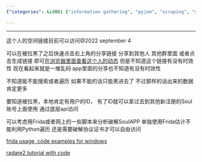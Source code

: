 ```yaml
---
{"categories": &id001 ["information gathering", "pyjom", "scraping", "soul", "stub"], "category": "Hacking techniques", "date": "2022-08-08 12:11:00", "description": "This article provides a method to view someone's blocked Soul social media profile by using a provided link with potential expiration dates and limitations in searching or traversing the platform. It also suggests using tools like Frida or Radare2 for more freedom of access, but mentions potential risks and limitations.", "tags": *id001, "title": "Soul查看被拉黑之后对方的空间"}

---
```


------

这个人的空间链接目前可以访问@2022 september 4

可以在被拉黑了之后快速点击右上角的分享链接 分享到其他人 其他群里面 或者点击生成链接 即可[在浏览器里面查看这个人的动态](https://w12.soulsmile.cn/activity/#/web/user?targetUserIdEcpt=V2tDVVBvMVVuQlBWVlgvZUh1NEExdz09&userIdEcpt=V2tDVVBvMVVuQlBWVlgvZUh1NEExdz09&shareUserId=dlh1V3ZDbVBsQ2JWVlgvZUh1NEExdz09&titleNum=2&sec=B6QhUWMfVN9d1gb0vEoLCLaY7UPvMN5m) 但是不知道这个链接有没有时效性 现在看起来就是一堆乱码 app里面的分享也不知道有没有时效性

不知道能不能搜索或者遍历 如果不能的话只能黑进去了 不过那样的话出来的数据肯定更多

要知道被拉黑，本地肯定有用户的ID， 有了ID就可以拿过去到其他新注册的Soul账号上面使用 通过底层api访问

可以考虑用Frida或者网上的一些脚本来分析破解SoulAPP 单独使用Frida估计不能利用Python遍历 还是需要破解协议证书才可以自由访问

[frida usage, code examples for windows](https://frida.re/docs/examples/windows/)

[radare2 tutorial with code](https://github.com/ifding/radare2-tutorial)

